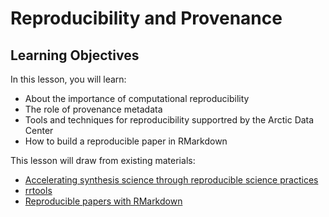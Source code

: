 # Reproducibility and Provenance

## Learning Objectives

In this lesson, you will learn:

- About the importance of computational reproducibility
- The role of provenance metadata
- Tools and techniques for reproducibility supportred by the Arctic Data Center
- How to build a reproducible paper in RMarkdown

This lesson will draw from existing materials:

- [Accelerating synthesis science through reproducible science practices](filess/2018-08-17-repro-sci.pdf)
- [rrtools](https://github.com/benmarwick/rrtools)
- [Reproducible papers with RMarkdown](https://nceas.github.io/oss-lessons/reproducible-papers-with-rmd/reproducible-papers-with-rmd.html)

